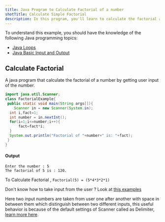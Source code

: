 ```yaml
---
title: Java Program to Calculate Factorial of a number
shotTitle: Calculate Simple Factorial
description: In this program, you'll learn to calculate the factorial and display final value on screen/terminal
---
```


To understand this example, you should have the knowledge of the following Java programming topics:

- [Java Loops](/docs/for-loop)
- [Java Basic Input and Output](/docs/basic-input-output)

## Calculate Factorial

A java program that calculate the factorial of a number by getting user input of the number.

```java
import java.util.Scanner;
class FactorialExample{
 public static void main(String args[]){
    Scanner in = new Scanner(System.in);
  int i,fact=1;
  int number = in.nextInt();
  for(i=1;i<=number;i++){
      fact=fact*i;
  }
  System.out.println("Factorial of "+number+" is: "+fact);
 }
}
```

#### Output

```plaintext
Enter the number : 5
The factorial of 5 is : 120.
```

To Calculate Factorial ,
`Factorial(5) = (5*4*3*2*1)`



<Callout>

Don't know how to take input from the user ? Look at [this examples](/docs/basic-input-output#java-input)

Here two input numbers are taken from user one after another with space in between them which distinguish between two different inputs, this useful behavior is because of the default settings of Scanner called as Delimiter, [learn more here](https://www.javatpoint.com/post/java-scanner-delimiter-method).

</Callout>
